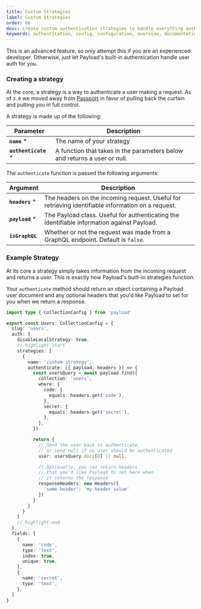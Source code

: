 ```yaml
---
title: Custom Strategies
label: Custom Strategies
order: 60
desc: Create custom authentication strategies to handle everything auth in Payload.
keywords: authentication, config, configuration, overview, documentation, Content Management System, cms, headless, javascript, node, react, nextjs
---
```


<Banner type="warning">
  This is an advanced feature, so only attempt this if you are an experienced developer. Otherwise,
  just let Payload's built-in authentication handle user auth for you.
</Banner>

### Creating a strategy

At the core, a strategy is a way to authenticate a user making a request. As of `3.0` we moved away from [Passport](https://www.passportjs.org) in favor of pulling back the curtain and putting you in full control.

A strategy is made up of the following:

| Parameter                   | Description                                                               |
| --------------------------- | ------------------------------------------------------------------------- |
| **`name`** *               | The name of your strategy                                                 |
| **`authenticate`** *  | A function that takes in the parameters below and returns a user or null. |

The `authenticate` function is passed the following arguments:

| Argument            | Description                                                                                       |
| ------------------- | ------------------------------------------------------------------------------------------------- |
| **`headers`** *    | The headers on the incoming request. Useful for retrieving identifiable information on a request. |
| **`payload`** *    | The Payload class. Useful for authenticating the identifiable information against Payload.        |
| **`isGraphQL`**     | Whether or not the request was made from a GraphQL endpoint. Default is `false`.                  |


### Example Strategy

At its core a strategy simply takes information from the incoming request and returns a user. This is exactly how Payload's built-in strategies function.

Your `authenticate` method should return an object containing a Payload user document and any optional headers that you'd like Payload to set for you when we return a response.

```ts
import type { CollectionConfig } from 'payload'

export const Users: CollectionConfig = {
  slug: 'users',
  auth: {
    disableLocalStrategy: true,
    // highlight-start
    strategies: [
      {
        name: 'custom-strategy',
        authenticate: ({ payload, headers }) => {
          const usersQuery = await payload.find({
            collection: 'users',
            where: {
              code: {
                equals: headers.get('code'),
              },
              secret: {
                equals: headers.get('secret'),
              },
            },
          })

          return {
            // Send the user back to authenticate,
            // or send null if no user should be authenticated
            user: usersQuery.docs[0] || null,

            // Optionally, you can return headers
            // that you'd like Payload to set here when
            // it returns the response
            responseHeaders: new Headers({
              'some-header': 'my header value'
            })
          }
        }
      }
    ]
    // highlight-end
  },
  fields: [
    {
      name: 'code',
      type: 'text',
      index: true,
      unique: true,
    },
    {
      name: 'secret',
      type: 'text',
    },
  ]
}
```
